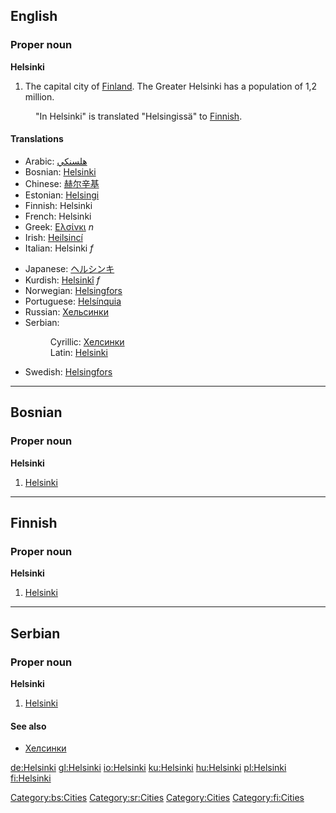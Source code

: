 ==English==
{{Wikipedia}}

===Proper noun===
'''Helsinki'''

#The capital city of [[Finland]]. The Greater Helsinki has a population of 1,2 million.

:"In Helsinki" is translated "Helsingissä" to [[Finnish]].

====Translations====
{{top}}<!--languages from A to I go here-->
*Arabic: [[هلسنكي]]
*Bosnian: [[Helsinki#Bosnian|Helsinki]] {{m}}
*Chinese: [[赫尔辛基]]
*Estonian: [[Helsingi]]
*Finnish: Helsinki
*French: Helsinki
*Greek: [[Ελσίνκι]] ''n''
*Irish: [[Heilsincí]]
*Italian: Helsinki ''f''
{{mid}}<!--languages from J to Z go here-->
*Japanese: [[ヘルシンキ]]
*Kurdish: [[Helsinkî]] ''f''
*Norwegian: [[Helsingfors]]
*Portuguese: [[Helsínquia]]
*Russian: [[Хельсинки]]
*Serbian:
*:Cyrillic: [[Хелсинки]] {{m}}
*:Latin: [[Helsinki#Serbian|Helsinki]] {{m}}
*Swedish: [[Helsingfors]]
{{bottom}}

----

==Bosnian==
===Proper noun===
'''Helsinki''' {{m}}
#[[Helsinki#English|Helsinki]]
[[Category:bs:Cities]]

----

==Finnish==
===Proper noun===
'''Helsinki'''
#[[Helsinki#English|Helsinki]]

----

==Serbian==
===Proper noun===
'''Helsinki''' {{m}}
#[[Helsinki#English|Helsinki]]
====See also====
*[[Хелсинки]]
[[Category:sr:Cities]]

[[Category:Cities]]
[[Category:fi:Cities]]

[[de:Helsinki]]
[[gl:Helsinki]]
[[io:Helsinki]]
[[ku:Helsinki]]
[[hu:Helsinki]]
[[pl:Helsinki]]
[[fi:Helsinki]]
